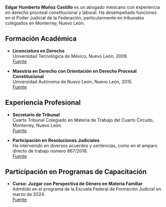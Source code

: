 **Edgar Humberto Muñoz Castillo** es un abogado mexicano con experiencia en derecho procesal constitucional y laboral. Ha desempeñado funciones en el Poder Judicial de la Federación, particularmente en tribunales colegiados en Monterrey, Nuevo León.

## Formación Académica

- **Licenciatura en Derecho**  
  Universidad Tecnológica de México, Nuevo León, 2009.  
  [Fuente][source-cedula-licenciatura]

- **Maestría en Derecho con Orientación en Derecho Procesal Constitucional**  
  Universidad Autónoma de Nuevo León, Nuevo León, 2015.  
  [Fuente][source-cedula-maestria]

## Experiencia Profesional

- **Secretario de Tribunal**  
  Cuarto Tribunal Colegiado en Materia de Trabajo del Cuarto Circuito, Monterrey, Nuevo León.  
  [Fuente][source-cjf-directorio]

- **Participación en Resoluciones Judiciales**  
  Ha intervenido en diversos acuerdos y sentencias, como en el amparo directo de trabajo número 867/2018.  
  [Fuente][source-amparo-directo]

## Participación en Programas de Capacitación

- **Curso: Juzgar con Perspectiva de Género en Materia Familiar**  
  Admitido en el programa de la Escuela Federal de Formación Judicial en marzo de 2024.  
  [Fuente][source-escuela-judicial]

[source-cedula-licenciatura]: https://en.buholegal.com/6033724/ "Cédula Profesional de Licenciatura"
[source-cedula-maestria]: https://www.buholegal.com/9338009/ "Cédula Profesional de Maestría"
[source-cjf-directorio]: https://www.cjf.gob.mx/DIrectorios/lstfundep.aspx?cv_x=1388 "Directorio del Consejo de la Judicatura Federal"
[source-amparo-directo]: https://sise.cjf.gob.mx/SVP/word1.aspx?arch=13660000230007120004003.docx&sec=Edgar_Humberto_Mu%C3%B1oz__Castillo&svp=1 "Amparo Directo de Trabajo"
[source-escuela-judicial]: https://escuelajudicial.cjf.gob.mx/cursosesp/2024/Capacitacion_Judicial/Marzo/Juzgar_Perspectiva_Genero_Familiar/Lista_admitidos_Juzgar_Perspectiva_Genero_Familiar.pdf "Lista de Admitidos al Curso de la Escuela Judicial"